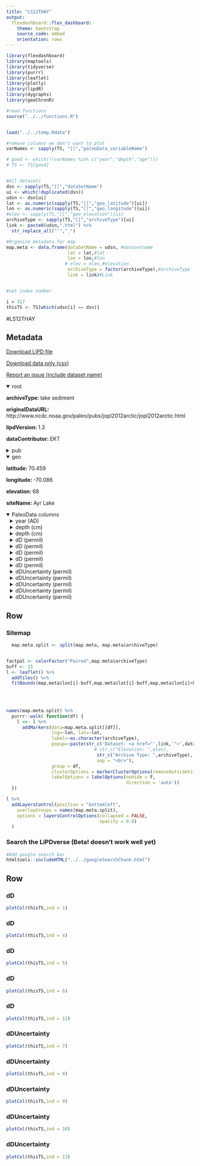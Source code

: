 ```yaml
---
title: "LS12THAY"
output: 
  flexdashboard::flex_dashboard:
    theme: bootstrap
    source_code: embed
    orientation: rows
---
```


```r
library(flexdashboard)
library(maptools)
library(tidyverse)
library(purrr)
library(leaflet)
library(plotly)
library(lipdR)
library(dygraphs)
library(geoChronR)

#read functions
source("../../functions.R")


load("../../temp.Rdata")

#remove columns we don't want to plot
varNames <- sapply(TS, "[[","paleoData_variableName")

# good <- which(!(varNames %in% c("year","depth","age")))
# TS <- TS[good]


#All datasets
dsn <- sapply(TS,"[[","dataSetName")
ui <- which(!duplicated(dsn))
udsn <- dsn[ui]
lat <- as.numeric(sapply(TS,"[[","geo_latitude")[ui])
lon <- as.numeric(sapply(TS,"[[","geo_longitude")[ui])
#elev <- sapply(TS,"[[","geo_elevation")[ui]
archiveType <- sapply(TS,"[[","archiveType")[ui]
link <- paste0(udsn,".html") %>% 
  str_replace_all("'","_")

#Organize metadata for map
map.meta <- data.frame(dataSetName = udsn, #datasetname
                       lat = lat,#lat
                       lon = lon,#lon
                      # elev = elev,#elevation
                       archiveType = factor(archiveType),#archiveType
                       link = link)#Link


#set index number

i = 317
thisTS <- TS[which(udsn[i] == dsn)]
```
#LS12THAY

Metadata {.sidebar}
-------------------------------------
[Download LiPD file](LS12THAY.lpd)
            

[Download data only (csv)](LS12THAY.csv)
            

[Report an issue (include dataset name)](https://github.com/nickmckay/LiPDverse/issues)

<details open style="margin-left: 0px">
<summary>root</summary>
<p style="margin-left: 0px"><strong>archiveType: </strong>lake sediment
<p style="margin-left: 0px"><strong>originalDataURL: </strong>http://www.ncdc.noaa.gov/paleo/pubs/jopl2012arctic/jopl2012arctic.html
<p style="margin-left: 0px"><strong>lipdVersion: </strong>1.3
<p style="margin-left: 0px"><strong>dataContributor: </strong>EKT
</details>
<details>
<summary>pub</summary>
<details style="margin-left: 10px">
<summary>pub1</summary>
<p style="margin-left: 10px"><strong>author: </strong>Thomas
<p style="margin-left: 10px"><strong>pubYear: </strong>NA
<p style="margin-left: 10px"><strong>DOI: </strong>10.?1007/?s10933-012-9584-7
</details>
<details style="margin-left: 10px">
<summary>pub2</summary>
<p style="margin-left: 10px"><strong>pubYear: </strong>NA
</details>
</details>
<details open style="margin-left: 0px">
<summary>geo</summary>
<p style="margin-left: 0px"><strong>latitude: </strong>70.459
<p style="margin-left: 0px"><strong>longitude: </strong>-70.086
<p style="margin-left: 0px"><strong>elevation: </strong>68
<p style="margin-left: 0px"><strong>siteName: </strong>Ayr Lake
</details>
<details open>
<summary>PaleoData columns</summary>
<details style="margin-left: 10px">
<summary>year (AD)</summary>
<p style="margin-left: 10px"><strong>TSid: </strong>MAT1f2a2beb33
<p style="margin-left: 10px"><strong>variableName: </strong>year
<p style="margin-left: 10px"><strong>units: </strong>AD
<p style="margin-left: 10px"><strong>description: </strong>Year AD
</details>
<details style="margin-left: 10px">
<summary>depth (cm)</summary>
<p style="margin-left: 10px"><strong>TSid: </strong>LPD32931661
<p style="margin-left: 10px"><strong>variableName: </strong>depth
<p style="margin-left: 10px"><strong>units: </strong>cm
<p style="margin-left: 10px"><strong>description: </strong>bottom depth (mm)
</details>
<details style="margin-left: 10px">
<summary>depth (cm)</summary>
<p style="margin-left: 10px"><strong>TSid: </strong>MATbc6c134f26
<p style="margin-left: 10px"><strong>variableName: </strong>depth
<p style="margin-left: 10px"><strong>units: </strong>cm
<p style="margin-left: 10px"><strong>description: </strong>depth
</details>
<details style="margin-left: 10px">
<summary>dD (permil)</summary>
<p style="margin-left: 10px"><strong>TSid: </strong>LS12THAY01E
<p style="margin-left: 10px"><strong>variableName: </strong>dD
<p style="margin-left: 10px"><strong>units: </strong>permil
<p style="margin-left: 10px"><strong>description: </strong>terrestrial biomarker
<details>
<summary>interpretation</summary>
<details style="margin-left: 20px">
<summary>1</summary>
<p style="margin-left: 20px"><strong>basis: </strong>The remarkable similarity between d2Hwax and regional temperature indicates that d2Hwax is a useful proxy to reconstruct temper- ature at decadal- to sub-centennial-resolution.
<p style="margin-left: 20px"><strong>interpDirection: </strong>positive
<p style="margin-left: 20px"><strong>scope: </strong>climate
<p style="margin-left: 20px"><strong>seasonality: </strong>summer
<p style="margin-left: 20px"><strong>variable: </strong>T
<p style="margin-left: 20px"><strong>variableDetail: </strong>air
<p style="margin-left: 20px"><strong>direction: </strong>positive
</details>
<details style="margin-left: 20px">
<summary>2</summary>
<p style="margin-left: 20px"><strong>basis: </strong>The major source of water for plants in the Arctic, where permafrost precludes extensive groundwater systems, is precipitation, either as snowmelt or summer rain (Elberling et al. 2008). Thus, we hypothesize that d2Hwax in the Arctic is likely closely related to d2Hprecip. Leaf wax synthesis occurs during the summer months when plants are neither temper- ature- nor light-limited. The apparent fractionation (e) between leaf waxes and source waters varies with relative humidity (RH) and with potential evapotrans- piration (Sachse et al. 2012). Long-term average growing season (June, July, August) RH at Clyde River is 80% (Environment Canada, 2011). The eleven-month dataset from Silasiutitalik at the head of Clyde Inlet suggests that growing season RH is slightly lower inland, around 75% (Kangiqtugaapik (Clyde River) Weather Station Network, 2011). The n-alkanoic acids synthesized by plants that grow at 70?80% RH have an e of -100 to -120% relative to annual mean precipitation (Hou et al. 2008). The d2Hwax values from Ayr Lake sediments (-240 to -265 %) therefore suggest that source water d2H should range between -140 to -165% (assuming an e of -100%) and -120 to -145% (assuming an e of -120%). These calculated source water d2H values are within the range of measured summer d2Hprecip values for both Pond Inlet and Hall Beach, although the values obtained with the larger e are close to the maximum summer d2Hprecip values for Pond Inlet. We therefore hypothesize that plants in this catchment utilize summer precipitation as their main water source (Fig. 2). Variability in summer d2Hprecip, or utilization of small but varying amounts of winter precipitation, is likely driving variability in d2Hwax at Ayr Lake.
<p style="margin-left: 20px"><strong>direction: </strong>positive
<p style="margin-left: 20px"><strong>inferredMaterial: </strong>soil water
<p style="margin-left: 20px"><strong>integrationTime: </strong>1 to 10
<p style="margin-left: 20px"><strong>integrationTimeBasis: </strong>Leaf wax hydrogen isotopes exhibit a surprising amount of variability at the sub-decadal scale (Fig. 6). This high degree of variability indicates that leaf waxes are likely produced, transported and deposited in a relatively short period of time.
<p style="margin-left: 20px"><strong>integrationTimeUncertainty: </strong>10
<p style="margin-left: 20px"><strong>integrationTimeUnits: </strong>years
<p style="margin-left: 20px"><strong>mathematicalRelation: </strong>linear
<p style="margin-left: 20px"><strong>rank: </strong>1
<p style="margin-left: 20px"><strong>scope: </strong>isotope
<p style="margin-left: 20px"><strong>seasonality: </strong>growing season
<p style="margin-left: 20px"><strong>variable: </strong>P_isotope
<p style="margin-left: 20px"><strong>coefficient: </strong>NA
<p style="margin-left: 20px"><strong>fraction: </strong>NA
</details>
<details style="margin-left: 20px">
<summary>3</summary>
<p style="margin-left: 20px"><strong>basis: </strong>Bottom line: more snowmelt providing source water to plants causes pool of plant source water to be more 2H-depleted. "The major source of water for plants in the Arctic, where permafrost precludes extensive groundwater systems, is precipitation, either as snowmelt or summer rain (Elberling et al. 2008). Thus, we hypothesize that d2Hwax in the Arctic is likely closely related to d2Hprecip. Leaf wax synthesis occurs during the summer months when plants are neither temper- ature- nor light-limited. The apparent fractionation (e) between leaf waxes and source waters varies with relative humidity (RH) and with potential evapotrans- piration (Sachse et al. 2012). Long-term average growing season (June, July, August) RH at Clyde River is 80% (Environment Canada, 2011). The eleven-month dataset from Silasiutitalik at the head of Clyde Inlet suggests that growing season RH is slightly lower inland, around 75% (Kangiqtugaapik (Clyde River) Weather Station Network, 2011). The n-alkanoic acids synthesized by plants that grow at 70?80% RH have an e of -100 to -120% relative to annual mean precipitation (Hou et al. 2008). The d2Hwax values from Ayr Lake sediments (-240 to -265 %) therefore suggest that source water d2H should range between -140 to -165% (assuming an e of -100%) and -120 to -145% (assuming an e of -120%). These calculated source water d2H values are within the range of measured summer d2Hprecip values for both Pond Inlet and Hall Beach, although the values obtained with the larger e are close to the maximum summer d2Hprecip values for Pond Inlet. We therefore hypothesize that plants in this catchment utilize summer precipitation as their main water source (Fig. 2). Variability in summer d2Hprecip, or utilization of small but varying amounts of winter precipitation, is likely driving variability in d2Hwax at Ayr Lake."
<p style="margin-left: 20px"><strong>direction: </strong>negative
<p style="margin-left: 20px"><strong>inferredMaterial: </strong>soil water
<p style="margin-left: 20px"><strong>integrationTime: </strong>1 to 10
<p style="margin-left: 20px"><strong>integrationTimeBasis: </strong>Leaf wax hydrogen isotopes exhibit a surprising amount of variability at the sub-decadal scale (Fig. 6). This high degree of variability indicates that leaf waxes are likely produced, transported and deposited in a relatively short period of time.
<p style="margin-left: 20px"><strong>integrationTimeUncertainty: </strong>10
<p style="margin-left: 20px"><strong>integrationTimeUnits: </strong>years
<p style="margin-left: 20px"><strong>mathematicalRelation: </strong>linear
<p style="margin-left: 20px"><strong>rank: </strong>2
<p style="margin-left: 20px"><strong>scope: </strong>isotope
<p style="margin-left: 20px"><strong>seasonality: </strong>winter
<p style="margin-left: 20px"><strong>variable: </strong>winter snow melting during growing season
<p style="margin-left: 20px"><strong>coefficient: </strong>NA
<p style="margin-left: 20px"><strong>fraction: </strong>NA
</details>
<details style="margin-left: 20px">
<summary>4</summary>
<p style="margin-left: 20px"><strong>coefficient: </strong>NA
<p style="margin-left: 20px"><strong>fraction: </strong>NA
<p style="margin-left: 20px"><strong>rank: </strong>NA
<p style="margin-left: 20px"><strong>scope: </strong>isotope
</details>
</details>
</details>
<details style="margin-left: 10px">
<summary>dD (permil)</summary>
<p style="margin-left: 10px"><strong>TSid: </strong>LS12THAY01B
<p style="margin-left: 10px"><strong>variableName: </strong>dD
<p style="margin-left: 10px"><strong>units: </strong>permil
<p style="margin-left: 10px"><strong>description: </strong>terrestrial biomarker
<details>
<summary>interpretation</summary>
<details style="margin-left: 20px">
<summary>1</summary>
<p style="margin-left: 20px"><strong>basis: </strong>The remarkable similarity between d2Hwax and regional temperature indicates that d2Hwax is a useful proxy to reconstruct temper- ature at decadal- to sub-centennial-resolution.
<p style="margin-left: 20px"><strong>interpDirection: </strong>positive
<p style="margin-left: 20px"><strong>scope: </strong>climate
<p style="margin-left: 20px"><strong>seasonality: </strong>summer
<p style="margin-left: 20px"><strong>variable: </strong>T
<p style="margin-left: 20px"><strong>variableDetail: </strong>air
<p style="margin-left: 20px"><strong>direction: </strong>positive
</details>
<details style="margin-left: 20px">
<summary>2</summary>
<p style="margin-left: 20px"><strong>basis: </strong>The major source of water for plants in the Arctic, where permafrost precludes extensive groundwater systems, is precipitation, either as snowmelt or summer rain (Elberling et al. 2008). Thus, we hypothesize that d2Hwax in the Arctic is likely closely related to d2Hprecip. Leaf wax synthesis occurs during the summer months when plants are neither temper- ature- nor light-limited. The apparent fractionation (e) between leaf waxes and source waters varies with relative humidity (RH) and with potential evapotrans- piration (Sachse et al. 2012). Long-term average growing season (June, July, August) RH at Clyde River is 80% (Environment Canada, 2011). The eleven-month dataset from Silasiutitalik at the head of Clyde Inlet suggests that growing season RH is slightly lower inland, around 75% (Kangiqtugaapik (Clyde River) Weather Station Network, 2011). The n-alkanoic acids synthesized by plants that grow at 70?80% RH have an e of -100 to -120% relative to annual mean precipitation (Hou et al. 2008). The d2Hwax values from Ayr Lake sediments (-240 to -265 %) therefore suggest that source water d2H should range between -140 to -165% (assuming an e of -100%) and -120 to -145% (assuming an e of -120%). These calculated source water d2H values are within the range of measured summer d2Hprecip values for both Pond Inlet and Hall Beach, although the values obtained with the larger e are close to the maximum summer d2Hprecip values for Pond Inlet. We therefore hypothesize that plants in this catchment utilize summer precipitation as their main water source (Fig. 2). Variability in summer d2Hprecip, or utilization of small but varying amounts of winter precipitation, is likely driving variability in d2Hwax at Ayr Lake.
<p style="margin-left: 20px"><strong>direction: </strong>positive
<p style="margin-left: 20px"><strong>inferredMaterial: </strong>soil water
<p style="margin-left: 20px"><strong>integrationTime: </strong>1 to 10
<p style="margin-left: 20px"><strong>integrationTimeBasis: </strong>Leaf wax hydrogen isotopes exhibit a surprising amount of variability at the sub-decadal scale (Fig. 6). This high degree of variability indicates that leaf waxes are likely produced, transported and deposited in a relatively short period of time.
<p style="margin-left: 20px"><strong>integrationTimeUncertainty: </strong>10
<p style="margin-left: 20px"><strong>integrationTimeUnits: </strong>years
<p style="margin-left: 20px"><strong>mathematicalRelation: </strong>linear
<p style="margin-left: 20px"><strong>rank: </strong>1
<p style="margin-left: 20px"><strong>scope: </strong>isotope
<p style="margin-left: 20px"><strong>seasonality: </strong>growing season
<p style="margin-left: 20px"><strong>variable: </strong>P_isotope
<p style="margin-left: 20px"><strong>coefficient: </strong>NA
<p style="margin-left: 20px"><strong>fraction: </strong>NA
</details>
<details style="margin-left: 20px">
<summary>3</summary>
<p style="margin-left: 20px"><strong>basis: </strong>Bottom line: more snowmelt providing source water to plants causes pool of plant source water to be more 2H-depleted. "The major source of water for plants in the Arctic, where permafrost precludes extensive groundwater systems, is precipitation, either as snowmelt or summer rain (Elberling et al. 2008). Thus, we hypothesize that d2Hwax in the Arctic is likely closely related to d2Hprecip. Leaf wax synthesis occurs during the summer months when plants are neither temper- ature- nor light-limited. The apparent fractionation (e) between leaf waxes and source waters varies with relative humidity (RH) and with potential evapotrans- piration (Sachse et al. 2012). Long-term average growing season (June, July, August) RH at Clyde River is 80% (Environment Canada, 2011). The eleven-month dataset from Silasiutitalik at the head of Clyde Inlet suggests that growing season RH is slightly lower inland, around 75% (Kangiqtugaapik (Clyde River) Weather Station Network, 2011). The n-alkanoic acids synthesized by plants that grow at 70?80% RH have an e of -100 to -120% relative to annual mean precipitation (Hou et al. 2008). The d2Hwax values from Ayr Lake sediments (-240 to -265 %) therefore suggest that source water d2H should range between -140 to -165% (assuming an e of -100%) and -120 to -145% (assuming an e of -120%). These calculated source water d2H values are within the range of measured summer d2Hprecip values for both Pond Inlet and Hall Beach, although the values obtained with the larger e are close to the maximum summer d2Hprecip values for Pond Inlet. We therefore hypothesize that plants in this catchment utilize summer precipitation as their main water source (Fig. 2). Variability in summer d2Hprecip, or utilization of small but varying amounts of winter precipitation, is likely driving variability in d2Hwax at Ayr Lake."
<p style="margin-left: 20px"><strong>direction: </strong>negative
<p style="margin-left: 20px"><strong>inferredMaterial: </strong>soil water
<p style="margin-left: 20px"><strong>integrationTime: </strong>1 to 10
<p style="margin-left: 20px"><strong>integrationTimeBasis: </strong>Leaf wax hydrogen isotopes exhibit a surprising amount of variability at the sub-decadal scale (Fig. 6). This high degree of variability indicates that leaf waxes are likely produced, transported and deposited in a relatively short period of time.
<p style="margin-left: 20px"><strong>integrationTimeUncertainty: </strong>10
<p style="margin-left: 20px"><strong>integrationTimeUnits: </strong>years
<p style="margin-left: 20px"><strong>mathematicalRelation: </strong>linear
<p style="margin-left: 20px"><strong>rank: </strong>2
<p style="margin-left: 20px"><strong>scope: </strong>isotope
<p style="margin-left: 20px"><strong>seasonality: </strong>winter
<p style="margin-left: 20px"><strong>variable: </strong>winter snow melting during growing season
<p style="margin-left: 20px"><strong>coefficient: </strong>NA
<p style="margin-left: 20px"><strong>fraction: </strong>NA
</details>
<details style="margin-left: 20px">
<summary>4</summary>
<p style="margin-left: 20px"><strong>coefficient: </strong>NA
<p style="margin-left: 20px"><strong>fraction: </strong>NA
<p style="margin-left: 20px"><strong>rank: </strong>NA
<p style="margin-left: 20px"><strong>scope: </strong>isotope
</details>
</details>
</details>
<details style="margin-left: 10px">
<summary>dD (permil)</summary>
<p style="margin-left: 10px"><strong>TSid: </strong>LS12THAY01C
<p style="margin-left: 10px"><strong>variableName: </strong>dD
<p style="margin-left: 10px"><strong>units: </strong>permil
<p style="margin-left: 10px"><strong>description: </strong>terrestrial biomarker
<details>
<summary>interpretation</summary>
<details style="margin-left: 20px">
<summary>1</summary>
<p style="margin-left: 20px"><strong>basis: </strong>The remarkable similarity between d2Hwax and regional temperature indicates that d2Hwax is a useful proxy to reconstruct temper- ature at decadal- to sub-centennial-resolution.
<p style="margin-left: 20px"><strong>interpDirection: </strong>positive
<p style="margin-left: 20px"><strong>scope: </strong>climate
<p style="margin-left: 20px"><strong>seasonality: </strong>summer
<p style="margin-left: 20px"><strong>variable: </strong>T
<p style="margin-left: 20px"><strong>variableDetail: </strong>air
<p style="margin-left: 20px"><strong>direction: </strong>positive
</details>
<details style="margin-left: 20px">
<summary>2</summary>
<p style="margin-left: 20px"><strong>basis: </strong>The major source of water for plants in the Arctic, where permafrost precludes extensive groundwater systems, is precipitation, either as snowmelt or summer rain (Elberling et al. 2008). Thus, we hypothesize that d2Hwax in the Arctic is likely closely related to d2Hprecip. Leaf wax synthesis occurs during the summer months when plants are neither temper- ature- nor light-limited. The apparent fractionation (e) between leaf waxes and source waters varies with relative humidity (RH) and with potential evapotrans- piration (Sachse et al. 2012). Long-term average growing season (June, July, August) RH at Clyde River is 80% (Environment Canada, 2011). The eleven-month dataset from Silasiutitalik at the head of Clyde Inlet suggests that growing season RH is slightly lower inland, around 75% (Kangiqtugaapik (Clyde River) Weather Station Network, 2011). The n-alkanoic acids synthesized by plants that grow at 70?80% RH have an e of -100 to -120% relative to annual mean precipitation (Hou et al. 2008). The d2Hwax values from Ayr Lake sediments (-240 to -265 %) therefore suggest that source water d2H should range between -140 to -165% (assuming an e of -100%) and -120 to -145% (assuming an e of -120%). These calculated source water d2H values are within the range of measured summer d2Hprecip values for both Pond Inlet and Hall Beach, although the values obtained with the larger e are close to the maximum summer d2Hprecip values for Pond Inlet. We therefore hypothesize that plants in this catchment utilize summer precipitation as their main water source (Fig. 2). Variability in summer d2Hprecip, or utilization of small but varying amounts of winter precipitation, is likely driving variability in d2Hwax at Ayr Lake.
<p style="margin-left: 20px"><strong>direction: </strong>positive
<p style="margin-left: 20px"><strong>inferredMaterial: </strong>soil water
<p style="margin-left: 20px"><strong>integrationTime: </strong>1 to 10
<p style="margin-left: 20px"><strong>integrationTimeBasis: </strong>Leaf wax hydrogen isotopes exhibit a surprising amount of variability at the sub-decadal scale (Fig. 6). This high degree of variability indicates that leaf waxes are likely produced, transported and deposited in a relatively short period of time.
<p style="margin-left: 20px"><strong>integrationTimeUncertainty: </strong>10
<p style="margin-left: 20px"><strong>integrationTimeUnits: </strong>years
<p style="margin-left: 20px"><strong>mathematicalRelation: </strong>linear
<p style="margin-left: 20px"><strong>rank: </strong>1
<p style="margin-left: 20px"><strong>scope: </strong>isotope
<p style="margin-left: 20px"><strong>seasonality: </strong>growing season
<p style="margin-left: 20px"><strong>variable: </strong>P_isotope
<p style="margin-left: 20px"><strong>coefficient: </strong>NA
<p style="margin-left: 20px"><strong>fraction: </strong>NA
</details>
<details style="margin-left: 20px">
<summary>3</summary>
<p style="margin-left: 20px"><strong>basis: </strong>Bottom line: more snowmelt providing source water to plants causes pool of plant source water to be more 2H-depleted. "The major source of water for plants in the Arctic, where permafrost precludes extensive groundwater systems, is precipitation, either as snowmelt or summer rain (Elberling et al. 2008). Thus, we hypothesize that d2Hwax in the Arctic is likely closely related to d2Hprecip. Leaf wax synthesis occurs during the summer months when plants are neither temper- ature- nor light-limited. The apparent fractionation (e) between leaf waxes and source waters varies with relative humidity (RH) and with potential evapotrans- piration (Sachse et al. 2012). Long-term average growing season (June, July, August) RH at Clyde River is 80% (Environment Canada, 2011). The eleven-month dataset from Silasiutitalik at the head of Clyde Inlet suggests that growing season RH is slightly lower inland, around 75% (Kangiqtugaapik (Clyde River) Weather Station Network, 2011). The n-alkanoic acids synthesized by plants that grow at 70?80% RH have an e of -100 to -120% relative to annual mean precipitation (Hou et al. 2008). The d2Hwax values from Ayr Lake sediments (-240 to -265 %) therefore suggest that source water d2H should range between -140 to -165% (assuming an e of -100%) and -120 to -145% (assuming an e of -120%). These calculated source water d2H values are within the range of measured summer d2Hprecip values for both Pond Inlet and Hall Beach, although the values obtained with the larger e are close to the maximum summer d2Hprecip values for Pond Inlet. We therefore hypothesize that plants in this catchment utilize summer precipitation as their main water source (Fig. 2). Variability in summer d2Hprecip, or utilization of small but varying amounts of winter precipitation, is likely driving variability in d2Hwax at Ayr Lake."
<p style="margin-left: 20px"><strong>direction: </strong>negative
<p style="margin-left: 20px"><strong>inferredMaterial: </strong>soil water
<p style="margin-left: 20px"><strong>integrationTime: </strong>1 to 10
<p style="margin-left: 20px"><strong>integrationTimeBasis: </strong>Leaf wax hydrogen isotopes exhibit a surprising amount of variability at the sub-decadal scale (Fig. 6). This high degree of variability indicates that leaf waxes are likely produced, transported and deposited in a relatively short period of time.
<p style="margin-left: 20px"><strong>integrationTimeUncertainty: </strong>10
<p style="margin-left: 20px"><strong>integrationTimeUnits: </strong>years
<p style="margin-left: 20px"><strong>mathematicalRelation: </strong>linear
<p style="margin-left: 20px"><strong>rank: </strong>2
<p style="margin-left: 20px"><strong>scope: </strong>isotope
<p style="margin-left: 20px"><strong>seasonality: </strong>winter
<p style="margin-left: 20px"><strong>variable: </strong>winter snow melting during growing season
<p style="margin-left: 20px"><strong>coefficient: </strong>NA
<p style="margin-left: 20px"><strong>fraction: </strong>NA
</details>
<details style="margin-left: 20px">
<summary>4</summary>
<p style="margin-left: 20px"><strong>coefficient: </strong>NA
<p style="margin-left: 20px"><strong>fraction: </strong>NA
<p style="margin-left: 20px"><strong>rank: </strong>NA
<p style="margin-left: 20px"><strong>scope: </strong>isotope
</details>
</details>
</details>
<details style="margin-left: 10px">
<summary>dD (permil)</summary>
<p style="margin-left: 10px"><strong>TSid: </strong>LS12THAY01D
<p style="margin-left: 10px"><strong>variableName: </strong>dD
<p style="margin-left: 10px"><strong>units: </strong>permil
<p style="margin-left: 10px"><strong>description: </strong>terrestrial biomarker
<details>
<summary>interpretation</summary>
<details style="margin-left: 20px">
<summary>1</summary>
<p style="margin-left: 20px"><strong>basis: </strong>The remarkable similarity between d2Hwax and regional temperature indicates that d2Hwax is a useful proxy to reconstruct temper- ature at decadal- to sub-centennial-resolution.
<p style="margin-left: 20px"><strong>interpDirection: </strong>positive
<p style="margin-left: 20px"><strong>scope: </strong>climate
<p style="margin-left: 20px"><strong>seasonality: </strong>summer
<p style="margin-left: 20px"><strong>variable: </strong>T
<p style="margin-left: 20px"><strong>variableDetail: </strong>air
<p style="margin-left: 20px"><strong>direction: </strong>positive
</details>
<details style="margin-left: 20px">
<summary>2</summary>
<p style="margin-left: 20px"><strong>basis: </strong>The major source of water for plants in the Arctic, where permafrost precludes extensive groundwater systems, is precipitation, either as snowmelt or summer rain (Elberling et al. 2008). Thus, we hypothesize that d2Hwax in the Arctic is likely closely related to d2Hprecip. Leaf wax synthesis occurs during the summer months when plants are neither temper- ature- nor light-limited. The apparent fractionation (e) between leaf waxes and source waters varies with relative humidity (RH) and with potential evapotrans- piration (Sachse et al. 2012). Long-term average growing season (June, July, August) RH at Clyde River is 80% (Environment Canada, 2011). The eleven-month dataset from Silasiutitalik at the head of Clyde Inlet suggests that growing season RH is slightly lower inland, around 75% (Kangiqtugaapik (Clyde River) Weather Station Network, 2011). The n-alkanoic acids synthesized by plants that grow at 70?80% RH have an e of -100 to -120% relative to annual mean precipitation (Hou et al. 2008). The d2Hwax values from Ayr Lake sediments (-240 to -265 %) therefore suggest that source water d2H should range between -140 to -165% (assuming an e of -100%) and -120 to -145% (assuming an e of -120%). These calculated source water d2H values are within the range of measured summer d2Hprecip values for both Pond Inlet and Hall Beach, although the values obtained with the larger e are close to the maximum summer d2Hprecip values for Pond Inlet. We therefore hypothesize that plants in this catchment utilize summer precipitation as their main water source (Fig. 2). Variability in summer d2Hprecip, or utilization of small but varying amounts of winter precipitation, is likely driving variability in d2Hwax at Ayr Lake.
<p style="margin-left: 20px"><strong>direction: </strong>positive
<p style="margin-left: 20px"><strong>inferredMaterial: </strong>soil water
<p style="margin-left: 20px"><strong>integrationTime: </strong>1 to 10
<p style="margin-left: 20px"><strong>integrationTimeBasis: </strong>Leaf wax hydrogen isotopes exhibit a surprising amount of variability at the sub-decadal scale (Fig. 6). This high degree of variability indicates that leaf waxes are likely produced, transported and deposited in a relatively short period of time.
<p style="margin-left: 20px"><strong>integrationTimeUncertainty: </strong>10
<p style="margin-left: 20px"><strong>integrationTimeUnits: </strong>years
<p style="margin-left: 20px"><strong>mathematicalRelation: </strong>linear
<p style="margin-left: 20px"><strong>rank: </strong>1
<p style="margin-left: 20px"><strong>scope: </strong>isotope
<p style="margin-left: 20px"><strong>seasonality: </strong>growing season
<p style="margin-left: 20px"><strong>variable: </strong>P_isotope
<p style="margin-left: 20px"><strong>coefficient: </strong>NA
<p style="margin-left: 20px"><strong>fraction: </strong>NA
</details>
<details style="margin-left: 20px">
<summary>3</summary>
<p style="margin-left: 20px"><strong>basis: </strong>Bottom line: more snowmelt providing source water to plants causes pool of plant source water to be more 2H-depleted. "The major source of water for plants in the Arctic, where permafrost precludes extensive groundwater systems, is precipitation, either as snowmelt or summer rain (Elberling et al. 2008). Thus, we hypothesize that d2Hwax in the Arctic is likely closely related to d2Hprecip. Leaf wax synthesis occurs during the summer months when plants are neither temper- ature- nor light-limited. The apparent fractionation (e) between leaf waxes and source waters varies with relative humidity (RH) and with potential evapotrans- piration (Sachse et al. 2012). Long-term average growing season (June, July, August) RH at Clyde River is 80% (Environment Canada, 2011). The eleven-month dataset from Silasiutitalik at the head of Clyde Inlet suggests that growing season RH is slightly lower inland, around 75% (Kangiqtugaapik (Clyde River) Weather Station Network, 2011). The n-alkanoic acids synthesized by plants that grow at 70?80% RH have an e of -100 to -120% relative to annual mean precipitation (Hou et al. 2008). The d2Hwax values from Ayr Lake sediments (-240 to -265 %) therefore suggest that source water d2H should range between -140 to -165% (assuming an e of -100%) and -120 to -145% (assuming an e of -120%). These calculated source water d2H values are within the range of measured summer d2Hprecip values for both Pond Inlet and Hall Beach, although the values obtained with the larger e are close to the maximum summer d2Hprecip values for Pond Inlet. We therefore hypothesize that plants in this catchment utilize summer precipitation as their main water source (Fig. 2). Variability in summer d2Hprecip, or utilization of small but varying amounts of winter precipitation, is likely driving variability in d2Hwax at Ayr Lake."
<p style="margin-left: 20px"><strong>direction: </strong>negative
<p style="margin-left: 20px"><strong>inferredMaterial: </strong>soil water
<p style="margin-left: 20px"><strong>integrationTime: </strong>1 to 10
<p style="margin-left: 20px"><strong>integrationTimeBasis: </strong>Leaf wax hydrogen isotopes exhibit a surprising amount of variability at the sub-decadal scale (Fig. 6). This high degree of variability indicates that leaf waxes are likely produced, transported and deposited in a relatively short period of time.
<p style="margin-left: 20px"><strong>integrationTimeUncertainty: </strong>10
<p style="margin-left: 20px"><strong>integrationTimeUnits: </strong>years
<p style="margin-left: 20px"><strong>mathematicalRelation: </strong>linear
<p style="margin-left: 20px"><strong>rank: </strong>2
<p style="margin-left: 20px"><strong>scope: </strong>isotope
<p style="margin-left: 20px"><strong>seasonality: </strong>winter
<p style="margin-left: 20px"><strong>variable: </strong>winter snow melting during growing season
<p style="margin-left: 20px"><strong>coefficient: </strong>NA
<p style="margin-left: 20px"><strong>fraction: </strong>NA
</details>
<details style="margin-left: 20px">
<summary>4</summary>
<p style="margin-left: 20px"><strong>coefficient: </strong>NA
<p style="margin-left: 20px"><strong>fraction: </strong>NA
<p style="margin-left: 20px"><strong>rank: </strong>NA
<p style="margin-left: 20px"><strong>scope: </strong>isotope
</details>
</details>
</details>
<details style="margin-left: 10px">
<summary>dD (permil)</summary>
<p style="margin-left: 10px"><strong>TSid: </strong>LS12THAY01A
<p style="margin-left: 10px"><strong>variableName: </strong>dD
<p style="margin-left: 10px"><strong>units: </strong>permil
<p style="margin-left: 10px"><strong>description: </strong>terrestrial biomarker
<details>
<summary>interpretation</summary>
<details style="margin-left: 20px">
<summary>1</summary>
<p style="margin-left: 20px"><strong>basis: </strong>The remarkable similarity between d2Hwax and regional temperature indicates that d2Hwax is a useful proxy to reconstruct temper- ature at decadal- to sub-centennial-resolution.
<p style="margin-left: 20px"><strong>interpDirection: </strong>positive
<p style="margin-left: 20px"><strong>scope: </strong>climate
<p style="margin-left: 20px"><strong>seasonality: </strong>summer
<p style="margin-left: 20px"><strong>variable: </strong>T
<p style="margin-left: 20px"><strong>variableDetail: </strong>air
</details>
<details style="margin-left: 20px">
<summary>2</summary>
<p style="margin-left: 20px"><strong>basis: </strong>The major source of water for plants in the Arctic, where permafrost precludes extensive groundwater systems, is precipitation, either as snowmelt or summer rain (Elberling et al. 2008). Thus, we hypothesize that d2Hwax in the Arctic is likely closely related to d2Hprecip. Leaf wax synthesis occurs during the summer months when plants are neither temper- ature- nor light-limited. The apparent fractionation (e) between leaf waxes and source waters varies with relative humidity (RH) and with potential evapotrans- piration (Sachse et al. 2012). Long-term average growing season (June, July, August) RH at Clyde River is 80% (Environment Canada, 2011). The eleven-month dataset from Silasiutitalik at the head of Clyde Inlet suggests that growing season RH is slightly lower inland, around 75% (Kangiqtugaapik (Clyde River) Weather Station Network, 2011). The n-alkanoic acids synthesized by plants that grow at 70?80% RH have an e of -100 to -120% relative to annual mean precipitation (Hou et al. 2008). The d2Hwax values from Ayr Lake sediments (-240 to -265 %) therefore suggest that source water d2H should range between -140 to -165% (assuming an e of -100%) and -120 to -145% (assuming an e of -120%). These calculated source water d2H values are within the range of measured summer d2Hprecip values for both Pond Inlet and Hall Beach, although the values obtained with the larger e are close to the maximum summer d2Hprecip values for Pond Inlet. We therefore hypothesize that plants in this catchment utilize summer precipitation as their main water source (Fig. 2). Variability in summer d2Hprecip, or utilization of small but varying amounts of winter precipitation, is likely driving variability in d2Hwax at Ayr Lake.
<p style="margin-left: 20px"><strong>direction: </strong>positive
<p style="margin-left: 20px"><strong>inferredMaterial: </strong>soil water
<p style="margin-left: 20px"><strong>integrationTime: </strong>1 to 10
<p style="margin-left: 20px"><strong>integrationTimeBasis: </strong>Leaf wax hydrogen isotopes exhibit a surprising amount of variability at the sub-decadal scale (Fig. 6). This high degree of variability indicates that leaf waxes are likely produced, transported and deposited in a relatively short period of time.
<p style="margin-left: 20px"><strong>integrationTimeUncertainty: </strong>10
<p style="margin-left: 20px"><strong>integrationTimeUnits: </strong>years
<p style="margin-left: 20px"><strong>mathematicalRelation: </strong>linear
<p style="margin-left: 20px"><strong>rank: </strong>1
<p style="margin-left: 20px"><strong>scope: </strong>isotope
<p style="margin-left: 20px"><strong>seasonality: </strong>growing season
<p style="margin-left: 20px"><strong>variable: </strong>P_isotope
</details>
<details style="margin-left: 20px">
<summary>3</summary>
<p style="margin-left: 20px"><strong>basis: </strong>Bottom line: more snowmelt providing source water to plants causes pool of plant source water to be more 2H-depleted. "The major source of water for plants in the Arctic, where permafrost precludes extensive groundwater systems, is precipitation, either as snowmelt or summer rain (Elberling et al. 2008). Thus, we hypothesize that d2Hwax in the Arctic is likely closely related to d2Hprecip. Leaf wax synthesis occurs during the summer months when plants are neither temper- ature- nor light-limited. The apparent fractionation (e) between leaf waxes and source waters varies with relative humidity (RH) and with potential evapotrans- piration (Sachse et al. 2012). Long-term average growing season (June, July, August) RH at Clyde River is 80% (Environment Canada, 2011). The eleven-month dataset from Silasiutitalik at the head of Clyde Inlet suggests that growing season RH is slightly lower inland, around 75% (Kangiqtugaapik (Clyde River) Weather Station Network, 2011). The n-alkanoic acids synthesized by plants that grow at 70?80% RH have an e of -100 to -120% relative to annual mean precipitation (Hou et al. 2008). The d2Hwax values from Ayr Lake sediments (-240 to -265 %) therefore suggest that source water d2H should range between -140 to -165% (assuming an e of -100%) and -120 to -145% (assuming an e of -120%). These calculated source water d2H values are within the range of measured summer d2Hprecip values for both Pond Inlet and Hall Beach, although the values obtained with the larger e are close to the maximum summer d2Hprecip values for Pond Inlet. We therefore hypothesize that plants in this catchment utilize summer precipitation as their main water source (Fig. 2). Variability in summer d2Hprecip, or utilization of small but varying amounts of winter precipitation, is likely driving variability in d2Hwax at Ayr Lake."
<p style="margin-left: 20px"><strong>direction: </strong>negative
<p style="margin-left: 20px"><strong>inferredMaterial: </strong>soil water
<p style="margin-left: 20px"><strong>integrationTime: </strong>1 to 10
<p style="margin-left: 20px"><strong>integrationTimeBasis: </strong>Leaf wax hydrogen isotopes exhibit a surprising amount of variability at the sub-decadal scale (Fig. 6). This high degree of variability indicates that leaf waxes are likely produced, transported and deposited in a relatively short period of time.
<p style="margin-left: 20px"><strong>integrationTimeUncertainty: </strong>10
<p style="margin-left: 20px"><strong>integrationTimeUnits: </strong>years
<p style="margin-left: 20px"><strong>mathematicalRelation: </strong>linear
<p style="margin-left: 20px"><strong>rank: </strong>2
<p style="margin-left: 20px"><strong>scope: </strong>isotope
<p style="margin-left: 20px"><strong>seasonality: </strong>winter
<p style="margin-left: 20px"><strong>variable: </strong>winter snow melting during growing season
</details>
</details>
</details>
<details style="margin-left: 10px">
<summary>dDUncertainty (permil)</summary>
<p style="margin-left: 10px"><strong>TSid: </strong>LS12THAY0130s
<p style="margin-left: 10px"><strong>variableName: </strong>dDUncertainty
<p style="margin-left: 10px"><strong>units: </strong>permil
<p style="margin-left: 10px"><strong>description: </strong>stdev of dD of terrestrial biomarker
<details>
<summary>interpretation</summary>
<details style="margin-left: 20px">
<summary>1</summary>
<p style="margin-left: 20px"><strong>scope: </strong>climate
</details>
<details style="margin-left: 20px">
<summary>2</summary>
<p style="margin-left: 20px"><strong>coefficient: </strong>NA
<p style="margin-left: 20px"><strong>fraction: </strong>NA
<p style="margin-left: 20px"><strong>rank: </strong>NA
<p style="margin-left: 20px"><strong>scope: </strong>isotope
</details>
<details style="margin-left: 20px">
<summary>3</summary>
<p style="margin-left: 20px"><strong>coefficient: </strong>NA
<p style="margin-left: 20px"><strong>fraction: </strong>NA
<p style="margin-left: 20px"><strong>rank: </strong>NA
<p style="margin-left: 20px"><strong>scope: </strong>isotope
</details>
<details style="margin-left: 20px">
<summary>4</summary>
<p style="margin-left: 20px"><strong>coefficient: </strong>NA
<p style="margin-left: 20px"><strong>fraction: </strong>NA
<p style="margin-left: 20px"><strong>rank: </strong>NA
<p style="margin-left: 20px"><strong>scope: </strong>isotope
</details>
</details>
</details>
<details style="margin-left: 10px">
<summary>dDUncertainty (permil)</summary>
<p style="margin-left: 10px"><strong>TSid: </strong>LS12THAY0124s
<p style="margin-left: 10px"><strong>variableName: </strong>dDUncertainty
<p style="margin-left: 10px"><strong>units: </strong>permil
<p style="margin-left: 10px"><strong>description: </strong>stdev of dD of terrestrial biomarker
<details>
<summary>interpretation</summary>
<details style="margin-left: 20px">
<summary>1</summary>
<p style="margin-left: 20px"><strong>scope: </strong>climate
</details>
<details style="margin-left: 20px">
<summary>2</summary>
<p style="margin-left: 20px"><strong>coefficient: </strong>NA
<p style="margin-left: 20px"><strong>fraction: </strong>NA
<p style="margin-left: 20px"><strong>rank: </strong>NA
<p style="margin-left: 20px"><strong>scope: </strong>isotope
</details>
<details style="margin-left: 20px">
<summary>3</summary>
<p style="margin-left: 20px"><strong>coefficient: </strong>NA
<p style="margin-left: 20px"><strong>fraction: </strong>NA
<p style="margin-left: 20px"><strong>rank: </strong>NA
<p style="margin-left: 20px"><strong>scope: </strong>isotope
</details>
<details style="margin-left: 20px">
<summary>4</summary>
<p style="margin-left: 20px"><strong>coefficient: </strong>NA
<p style="margin-left: 20px"><strong>fraction: </strong>NA
<p style="margin-left: 20px"><strong>rank: </strong>NA
<p style="margin-left: 20px"><strong>scope: </strong>isotope
</details>
</details>
</details>
<details style="margin-left: 10px">
<summary>dDUncertainty (permil)</summary>
<p style="margin-left: 10px"><strong>TSid: </strong>LS12THAY0126s
<p style="margin-left: 10px"><strong>variableName: </strong>dDUncertainty
<p style="margin-left: 10px"><strong>units: </strong>permil
<p style="margin-left: 10px"><strong>description: </strong>stdev of dD of terrestrial biomarker
<details>
<summary>interpretation</summary>
<details style="margin-left: 20px">
<summary>1</summary>
<p style="margin-left: 20px"><strong>scope: </strong>climate
</details>
<details style="margin-left: 20px">
<summary>2</summary>
<p style="margin-left: 20px"><strong>coefficient: </strong>NA
<p style="margin-left: 20px"><strong>fraction: </strong>NA
<p style="margin-left: 20px"><strong>rank: </strong>NA
<p style="margin-left: 20px"><strong>scope: </strong>isotope
</details>
<details style="margin-left: 20px">
<summary>3</summary>
<p style="margin-left: 20px"><strong>coefficient: </strong>NA
<p style="margin-left: 20px"><strong>fraction: </strong>NA
<p style="margin-left: 20px"><strong>rank: </strong>NA
<p style="margin-left: 20px"><strong>scope: </strong>isotope
</details>
<details style="margin-left: 20px">
<summary>4</summary>
<p style="margin-left: 20px"><strong>coefficient: </strong>NA
<p style="margin-left: 20px"><strong>fraction: </strong>NA
<p style="margin-left: 20px"><strong>rank: </strong>NA
<p style="margin-left: 20px"><strong>scope: </strong>isotope
</details>
</details>
</details>
<details style="margin-left: 10px">
<summary>dDUncertainty (permil)</summary>
<p style="margin-left: 10px"><strong>TSid: </strong>LS12THAY0128s
<p style="margin-left: 10px"><strong>variableName: </strong>dDUncertainty
<p style="margin-left: 10px"><strong>units: </strong>permil
<p style="margin-left: 10px"><strong>description: </strong>stdev of dD of terrestrial biomarker
<details>
<summary>interpretation</summary>
<details style="margin-left: 20px">
<summary>1</summary>
<p style="margin-left: 20px"><strong>scope: </strong>climate
</details>
<details style="margin-left: 20px">
<summary>2</summary>
<p style="margin-left: 20px"><strong>coefficient: </strong>NA
<p style="margin-left: 20px"><strong>fraction: </strong>NA
<p style="margin-left: 20px"><strong>rank: </strong>NA
<p style="margin-left: 20px"><strong>scope: </strong>isotope
</details>
<details style="margin-left: 20px">
<summary>3</summary>
<p style="margin-left: 20px"><strong>coefficient: </strong>NA
<p style="margin-left: 20px"><strong>fraction: </strong>NA
<p style="margin-left: 20px"><strong>rank: </strong>NA
<p style="margin-left: 20px"><strong>scope: </strong>isotope
</details>
<details style="margin-left: 20px">
<summary>4</summary>
<p style="margin-left: 20px"><strong>coefficient: </strong>NA
<p style="margin-left: 20px"><strong>fraction: </strong>NA
<p style="margin-left: 20px"><strong>rank: </strong>NA
<p style="margin-left: 20px"><strong>scope: </strong>isotope
</details>
</details>
</details>
<details style="margin-left: 10px">
<summary>dDUncertainty (permil)</summary>
<p style="margin-left: 10px"><strong>TSid: </strong>LS12THAY0122s
<p style="margin-left: 10px"><strong>variableName: </strong>dDUncertainty
<p style="margin-left: 10px"><strong>units: </strong>permil
</details>

Row {.tabset .tabset-fade}
-----------------------------------------------------------------------

### Sitemap

```r
  map.meta.split <- split(map.meta, map.meta$archiveType)


factpal <- colorFactor("Paired",map.meta$archiveType)
buff <- 15
l <- leaflet() %>% 
  addTiles() %>% 
  fitBounds(map.meta$lon[i]-buff,map.meta$lat[i]-buff,map.meta$lon[i]+buff,map.meta$lat[i]+buff)
  

  
  
names(map.meta.split) %>%
  purrr::walk( function(df) {
    l <<- l %>%
      addMarkers(data=map.meta.split[[df]],
                 lng=~lon, lat=~lat,
                 label=~as.character(archiveType),
                 popup=~paste(str_c('Dataset: <a href="',link,'">',dataSetName,'</a>'),
                                 # str_c("Elevation: ",elev),
                                  str_c("Archive Type: ",archiveType),
                                  sep = "<br>"),
                 group = df,
                 clusterOptions = markerClusterOptions(removeOutsideVisibleBounds = F),
                 labelOptions = labelOptions(noHide = F,
                                             direction = 'auto'))
  })

l %>%
  addLayersControl(position = "bottomleft",
    overlayGroups = names(map.meta.split),
    options = layersControlOptions(collapsed = FALSE,
                                   opacity = 0.8)
  )
```

### Search the LiPDverse (Beta! doesn't work well yet)
```r
#Add google search bar
htmltools::includeHTML("../../googleSearchChunk.html")
```


Row {.tabset .tabset-fade}
-----------------------------------------------------------------------

### dD
```r
plotCol(thisTS,ind = 1)
```

### dD
```r
plotCol(thisTS,ind = 4)
```

### dD
```r
plotCol(thisTS,ind = 5)
```

### dD
```r
plotCol(thisTS,ind = 6)
```

### dD
```r
plotCol(thisTS,ind = 11)
```

### dDUncertainty
```r
plotCol(thisTS,ind = 7)
```

### dDUncertainty
```r
plotCol(thisTS,ind = 8)
```

### dDUncertainty
```r
plotCol(thisTS,ind = 9)
```

### dDUncertainty
```r
plotCol(thisTS,ind = 10)
```

### dDUncertainty
```r
plotCol(thisTS,ind = 13)
```
